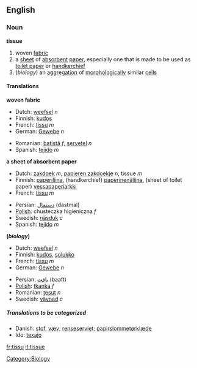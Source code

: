 ==English==
=== Noun ===
'''tissue'''

#<!--NFabric--> woven [[fabric]]
#<!--NPaper--> a [[sheet]] of [[absorbent]] [[paper]], especially one that is made to be used as [[toilet paper]] or [[handkerchief]]
#<!--NBiology-->(''biology'') an [[aggregation]] of [[morphological]]ly similar [[cell]]s

==== Translations ====
<!--NFabric-->'''woven fabric'''
{{top}}
*Dutch: [[weefsel]] ''n''
*Finnish: [[kudos]]
*French: [[tissu]] ''m''
*German: [[Gewebe]] ''n''
{{mid}}
*Romanian: [[batistă]] ''f'', [[şerveţel]] ''n''
*Spanish: [[tejido]] ''m''
{{bottom}}

<!--NPaper-->'''a sheet of absorbent paper'''
{{top}}
*Dutch: [[zakdoek]] ''m'', [[papieren zakdoekje]] ''n'', tissue ''m''
*Finnish: [[paperiliina]], (handkerchief) [[paperinenäliina]], (sheet of toilet paper) [[vessapaperiarkki]]
*French: [[tissu]] ''m''
{{mid}}
*Persian: [[دستمال]] (dastmal)
*[[Polish]]: chusteczka higieniczna ''f''
*Swedish: [[näsduk]] ''c''
*Spanish: [[tejido]] ''m''
{{bottom}}

<!--NBiology-->'''(''biology'')'''
{{top}}
*Dutch: [[weefsel]] ''n''
*Finnish: [[kudos]], [[solukko]]
*French: [[tissu]] ''m''
*German: [[Gewebe]] ''n''
{{mid}}
*Persian: [[بافت]] (baaft)
*[[Polish]]: [[tkanka]] ''f''
*Romanian: [[ţesut]] ''n''
*Swedish: [[vävnad]] ''c''
{{bottom}}

=====Translations to be categorized=====
{{checktrans}}
*Danish: [[stof]], [[væv]]; [[renseserviet]]; [[papirslommetørklæde]]
*Ido: [[texajo]]

[[Category:Biology]]

[[fr:tissu]]
[[it:tissue]]